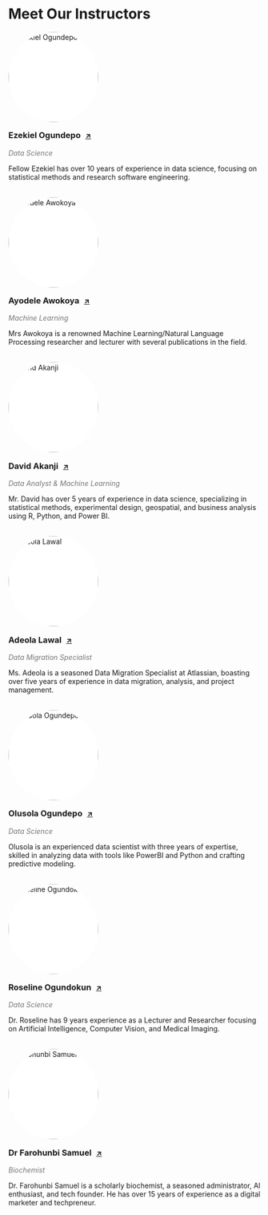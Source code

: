 # Meet Our Instructors

<!-- Instructor 1 -->

::: {style="margin-bottom:2rem;"}
<img src="images/ezekiel.png" alt="Ezekiel Ogundepo" style="
         width: 180px;
         aspect-ratio: 1 / 1;
         border-radius: 50%;
         object-fit: contain;
         background-color: #fff;
       "/>

<h3 style="margin: 0.5rem 0 0.25rem;">

Ezekiel Ogundepo <a href="https://www.linkedin.com/in/gbganalyst" 
       target="_blank" 
       style="font-size:0.9rem; margin-left:0.35rem;">↗</a>

</h3>

<em style="color: #777;">Data Science</em>

<p style="margin-top:0.5rem;">

Fellow Ezekiel has over 10 years of experience in data science, focusing on statistical methods and research software engineering.

</p>
:::

<!-- Instructor 2 -->

::: {style="margin-bottom:2rem;"}
<img src="images/ayodele.jpg" alt="Ayodele Awokoya" style="
         width: 180px;
         aspect-ratio: 1 / 1;
         border-radius: 50%;
         object-fit: contain;
         background-color: #fff;
       "/>

<h3 style="margin: 0.5rem 0 0.25rem;">

Ayodele Awokoya <a href="https://www.linkedin.com/in/ayodeleawokoya/" 
       target="_blank" 
       style="font-size:0.9rem; margin-left:0.35rem;">↗</a>

</h3>

<em style="color: #777;">Machine Learning</em>

<p style="margin-top:0.5rem;">

Mrs Awokoya is a renowned Machine Learning/Natural Language Processing researcher and lecturer with several publications in the field.

</p>
:::

<!-- Instructor 3 -->

::: {style="margin-bottom:2rem;"}
<img src="images/david.jpg" alt="David Akanji" style="
         width: 180px;
         aspect-ratio: 1 / 1;
         border-radius: 50%;
         object-fit: contain;
         background-color: #fff;
       "/>

<h3 style="margin: 0.5rem 0 0.25rem;">

David Akanji <a href="https://www.linkedin.com/in/davidakanjii" 
       target="_blank" 
       style="font-size:0.9rem; margin-left:0.35rem;">↗</a>

</h3>

<em style="color: #777;">Data Analyst & Machine Learning</em>

<p style="margin-top:0.5rem;">

Mr. David has over 5 years of experience in data science, specializing in statistical methods, experimental design, geospatial, and business analysis using R, Python, and Power BI.

</p>
:::

<!-- Instructor 4 -->

::: {style="margin-bottom:2rem;"}
<img src="images/adeola.jpg" alt="Adeola Lawal" style="
         width: 180px;
         aspect-ratio: 1 / 1;
         border-radius: 50%;
         object-fit: contain;
         background-color: #fff;
       "/>

<h3 style="margin: 0.5rem 0 0.25rem;">

Adeola Lawal <a href="https://www.linkedin.com/in/adeola-lawal/" 
       target="_blank" 
       style="font-size:0.9rem; margin-left:0.35rem;">↗</a>

</h3>

<em style="color: #777;">Data Migration Specialist</em>

<p style="margin-top:0.5rem;">

Ms. Adeola is a seasoned Data Migration Specialist at Atlassian, boasting over five years of experience in data migration, analysis, and project management.

</p>
:::

<!-- Instructor 5 -->

::: {style="margin-bottom:2rem;"}
<img src="images/sola.jpg" alt="Olusola Ogundepo" style="
         width: 180px;
         aspect-ratio: 1 / 1;
         border-radius: 50%;
         object-fit: contain;
         background-color: #fff;
       "/>

<h3 style="margin: 0.5rem 0 0.25rem;">

Olusola Ogundepo <a href="https://www.linkedin.com/in/comsavvy" 
       target="_blank" 
       style="font-size:0.9rem; margin-left:0.35rem;">↗</a>

</h3>

<em style="color: #777;">Data Science</em>

<p style="margin-top:0.5rem;">

Olusola is an experienced data scientist with three years of expertise, skilled in analyzing data with tools like PowerBI and Python and crafting predictive modeling.

</p>
:::

<!-- Instructor 6 -->

::: {style="margin-bottom:2rem;"}
<img src="images/roseline.jpg" alt="Roseline Ogundokun" style="
         width: 180px;
         aspect-ratio: 1 / 1;
         border-radius: 50%;
         object-fit: contain;
         background-color: #fff;
       "/>

<h3 style="margin: 0.5rem 0 0.25rem;">

Roseline Ogundokun <a href="https://www.linkedin.com/in/roseline-ogundokun-ph-d-67ab83121" 
       target="_blank" 
       style="font-size:0.9rem; margin-left:0.35rem;">↗</a>

</h3>

<em style="color: #777;">Data Science</em>

<p style="margin-top:0.5rem;">

Dr. Roseline has 9 years experience as a Lecturer and Researcher focusing on Artificial Intelligence, Computer Vision, and Medical Imaging.

</p>
:::

<!-- Instructor 7 -->

::: {style="margin-bottom:2rem;"}
<img src="images/sam.jpg" alt="Farohunbi Samuel" style="
         width: 180px;
         aspect-ratio: 1 / 1;
         border-radius: 50%;
         object-fit: contain;
         background-color: #fff;
       "/>

<h3 style="margin: 0.5rem 0 0.25rem;">

Dr Farohunbi Samuel <a href="https://www.linkedin.com/in/samuel-farohunbi/" 
       target="_blank" 
       style="font-size:0.9rem; margin-left:0.35rem;">↗</a>

</h3>

<em style="color: #777;">Biochemist</em>

<p style="margin-top:0.5rem;">

Dr. Farohunbi Samuel is a scholarly biochemist, a seasoned administrator, AI enthusiast, and tech founder. He has over 15 years of experience as a digital marketer and techpreneur.

</p>
:::
